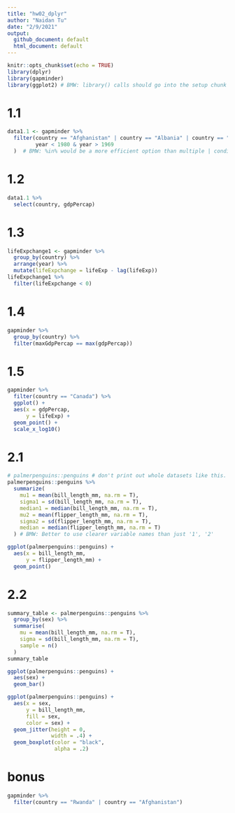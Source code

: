 ```yaml
---
title: "hw02_dplyr"
author: "Naidan Tu"
date: "2/9/2021"
output: 
  github_document: default
  html_document: default
---
```


<!-- BMW: In YAML, options for a parameter need to be indented under that paramter. So, see how the two output formats are indented under output: now. -->

```r
knitr::opts_chunk$set(echo = TRUE)
library(dplyr)
library(gapminder)
library(ggplot2) # BMW: library() calls should go into the setup chunk
```

# 1.1

<!-- BMW: You need a space after the # for headings -->

```r
data1.1 <- gapminder %>% 
  filter(country == "Afghanistan" | country == "Albania" | country == "Angola", 
         year < 1980 & year > 1969
  )  # BMW: %in% would be a more efficient option than multiple | conditions
```

# 1.2

```r
data1.1 %>% 
  select(country, gdpPercap)
```

# 1.3

```r
lifeExpchange1 <- gapminder %>% 
  group_by(country) %>% 
  arrange(year) %>% 
  mutate(lifeExpchange = lifeExp - lag(lifeExp))
lifeExpchange1 %>% 
  filter(lifeExpchange < 0)
```

<!-- BMW: You need to group by country so that you don't compute the difference in life expectancy across multiple countries. -->

# 1.4

```r
gapminder %>%
  group_by(country) %>%
  filter(maxGdpPercap == max(gdpPercap))
```

<!-- BMW: It asked you to filter the whole data frame (e.g., to see which year, etc.), not just compute the max GDP -->

# 1.5

```r
gapminder %>%
  filter(country == "Canada") %>% 
  ggplot() +
  aes(x = gdpPercap,
      y = lifeExp) +
  geom_point() +
  scale_x_log10()
```

# 2.1

```r
# palmerpenguins::penguins # don't print out whole datasets like this.
palmerpenguins::penguins %>% 
  summarize(
    mu1 = mean(bill_length_mm, na.rm = T), 
    sigma1 = sd(bill_length_mm, na.rm = T), 
    median1 = median(bill_length_mm, na.rm = T),
    mu2 = mean(flipper_length_mm, na.rm = T), 
    sigma2 = sd(flipper_length_mm, na.rm = T), 
    median = median(flipper_length_mm, na.rm = T)
  ) # BMW: Better to use clearer variable names than just '1', '2'

ggplot(palmerpenguins::penguins) +
  aes(x = bill_length_mm,
      y = flipper_length_mm) +
  geom_point()
```

# 2.2

```r
summary_table <- palmerpenguins::penguins %>%
  group_by(sex) %>%
  summarise(
    mu = mean(bill_length_mm, na.rm = T), 
    sigma = sd(bill_length_mm, na.rm = T), 
    sample = n()
  )
summary_table

ggplot(palmerpenguins::penguins) +
  aes(sex) +
  geom_bar()

ggplot(palmerpenguins::penguins) +
  aes(x = sex,
      y = bill_length_mm,
      fill = sex,
      color = sex) +
  geom_jitter(height = 0,
              width = .4) +
  geom_boxplot(color = "black",
               alpha = .2)
```


# bonus

```r
gapminder %>% 
  filter(country == "Rwanda" | country == "Afghanistan")
```

